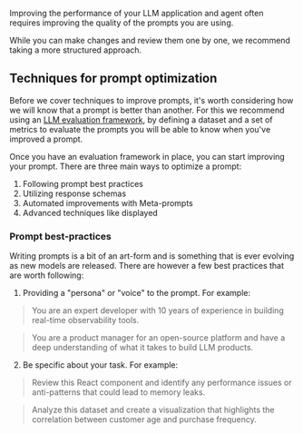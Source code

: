 Improving the performance of your LLM application and agent often requires improving the quality
of the prompts you are using.

While you can make changes and review them one by one, we recommend taking a more structured approach.

## Techniques for prompt optimization

Before we cover techniques to improve prompts, it's worth considering how we will know that a prompt
is better than another. For this we recommend using an [LLM evaluation framework](/evaluation/evaluate_prompt),
by defining a dataset and a set of metrics to evaluate the prompts you will be able to know when you've
improved a prompt.

Once you have an evaluation framework in place, you can start improving your prompt. There are three main
ways to optimize a prompt:

1. Following prompt best practices
2. Utilizing response schemas
3. Automated improvements with Meta-prompts
4. Advanced techniques like displayed

### Prompt best-practices

Writing prompts is a bit of an art-form and is something that is ever evolving as new models are released.
There are however a few best practices that are worth following:

1. Providing a "persona" or "voice" to the prompt. For example:

> You are an expert developer with 10 years of experience in building real-time observability tools.

> You are a product manager for an open-source platform and have a deep understanding of what it
> takes to build LLM products.

2. Be specific about your task. For example:

> Review this React component and identify any performance issues or anti-patterns that could lead to memory leaks.

> Analyze this dataset and create a visualization that highlights the correlation between customer age and purchase frequency.
